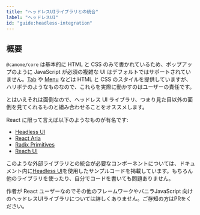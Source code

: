 ```yaml
---
title: "ヘッドレスUIライブラリとの統合"
label: "ヘッドレスUI"
id: "guide:headless-integration"
---
```


## 概要

`@camome/core` は基本的に HTML と CSS のみで書かれているため、ポップアップのように JavaScript が必須の複雑な UI はデフォルトではサポートされていません。[Tab](/docs/components/data-display/tab) や [Menu](/docs/components/overlay/menu) などは HTML と CSS のスタイルを提供していますが、ハリボテのようなものなので、これらを実際に動かすのはユーザーの責任です。

とはいえそれは面倒なので、ヘッドレス UI ライブラリ、つまり見た目以外の面倒を見てくれるものと組み合わせることをオススメします。

React に限って言えば以下のようなものが有名です:

- [Headless UI](https://headlessui.com/)
- [React Aria](https://react-spectrum.adobe.com/react-aria/)
- [Radix Primitives](https://www.radix-ui.com/)
- [Reach UI](https://reach.tech/)

このような外部ライブラリとの統合が必要なコンポーネントについては、ドキュメント内に[Headless UI](https://headlessui.com/)を使用したサンプルコードを掲載しています。もちろん他のライブラリを使ったり、自分でコードを書いても問題ありません。

<Message status="info">
  作者が React ユーザーなのでその他のフレームワークやバニラJavaScript
  向けのヘッドレスUIライブラリについては詳しくありません。ご存知の方はPRをください。
</Message>
